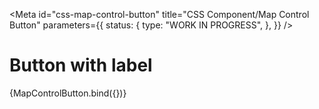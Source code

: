 <!-- @license CC0-1.0 -->



<Meta
  id="css-map-control-button"
  title="CSS Component/Map Control Button"
  parameters={{
    status: {
      type: "WORK IN PROGRESS",
    },
  }}
/>

# Button with label

<Canvas>
  <Story
    name="with label"
    args={{
      icon: "utrecht-icon-filter",
      label: "Filter",
    }}
    parameters={{
      docs: {
        source: {
          state: "closed",
        },
      },
    }}
  >
    {MapControlButton.bind({})}
  </Story>
</Canvas>
